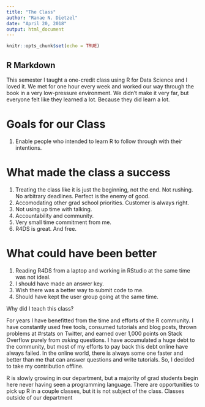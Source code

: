 ```yaml
---
title: "The Class"
author: "Ranae N. Dietzel"
date: "April 20, 2018"
output: html_document
---
```


```r
knitr::opts_chunk$set(echo = TRUE)
```

## R Markdown

This semester I taught a one-credit class using R for Data Science and I loved it. We met for one hour every week and worked our way through the book in a very low-pressure environment. We didn't make it very far, but everyone felt like they learned a lot. Because they did learn a lot. 

# Goals for our Class

1. Enable people who intended to learn R to follow through with their intentions. 

# What made the class a success

1. Treating the class like it is just the beginning, not the end.
   Not rushing.
   No arbitrary deadlines.
   Perfect is the enemy of good.
1. Accomodating other grad school priorities.
   Customer is always right. 
1. Not using up time with talking. 
1. Accountability and community.   
1. Very small time commitment from me.
1. R4DS is great. And free. 

#  What could have been better

1. Reading R4DS from a laptop and working in RStudio at the same time was not ideal.
1. I should have made an answer key.
1. Wish there was a better way to submit code to me. 
1. Should have kept the user group going at the same time. 

Why did I teach this class?

For years I have benefitted from the time and efforts of the R community. I have constantly used free tools, consumed tutorials and blog posts, thrown problems at #rstats on Twitter, and earned over 1,000 points on Stack Overflow purely from *asking* questions. I have accumulated a huge debt to the community, but most of my efforts to pay back this debt online have always failed. In the online world, there is always some one faster and better than me that can answer questions and write tutorials. So, I decided to take my contribution offline. 

R is slowly growing in our department, but a majority of grad students begin here never having seen a programming language. There are opportunities to pick up R in a couple classes, but it is not subject of the class. Classes outside of our department  